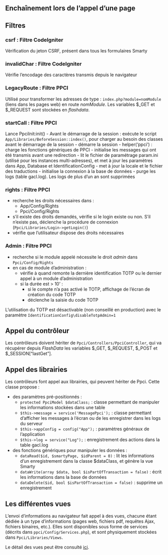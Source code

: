 ::: {.content-visible when-profile="french"}

# Enchaînement lors de l'appel d'une page

## Filtres

### csrf : Filtre CodeIgniter

Vérification du jeton CSRF, présent dans tous les formulaires Smarty

### invalidChar : Filtre CodeIgniter

Vérifie l'encodage des caractères transmis depuis le navigateur

### LegacyRoute : Filtre PPCI

Utilisé pour transformer les adresses de type : `index.php?module=nomModule` (liens dans les pages web) en route _nomModule_. Les variables $_GET et $_REQUEST sont stockées en _flashdata_.

### startCall : Filtre PPCI

Lance PpciInit:init()
- Avant le démarrage de la session : exécute le script  `App/Libraries/BeforeSession::index()`, pour charger au besoin des classes avant le démarrage de la session
- démarre la session
- helper('ppci') : charge les fonctions génériques de PPCI
- initialise les messages qui ont été transmis avant une redirection
- lit le fichier de paramétrage param.ini (utilisé pour les instances multi-adresses), et met à jour les paramètres dans App, Database et IdentificationConfig
- met à jour la locale et le fichier des traductions
- initialise la connexion à la base de données
- purge les logs (table gacl.log). Les logs de plus d'un an sont supprimées

### rights : Filtre PPCI

- recherche les droits nécessaires dans :
  - App/Config/Rights
  - Ppci/Config/Rights
- s'il existe des droits demandés, vérifie si le login existe ou non. S'il n'existe pas, déclenche la procédure de connexion (`Ppci/Libraries/Login->getLogin()`)
- vérifie que l'utilisateur dispose des droits nécessaires

### Admin : Filtre PPCI

- recherche si le module appelé nécessite le droit _admin_ dans `Ppci/Config/Rights`
- en cas de module d'administration :
  - vérifie à quand remonte la dernière identification TOTP ou le dernier appel à un module d'administration
  - si la durée est > 10' :
    - si le compte n'a pas activé le TOTP, affichage de l'écran de création du code TOTP
    - déclenche la saisie du code TOTP

L'utilisation du TOTP est désactivable (non conseillé en production) avec le paramètre `IdentificationConfig\disableTotpAdmin=1`

## Appel du contrôleur

Les contrôleurs doivent hériter de `Ppci/Controllers/PpciController`, qui va récupérer depuis _FlashData_ les variables $_GET, $_REQUEST, $_POST et $_SESSION["lastGet"].

## Appel des librairies

Les contrôleurs font appel aux librairies, qui peuvent hériter de Ppci\Libraries\PpciLibrary. Cette classe propose :

- des paramètres pré-positionnés :
  - `protected PpciModel $dataClass;` : classe permettant de manipuler les informations stockées dans une table
  - `$this->message = service('MessagePpci');` : classe permettant d'afficher les messages à l'écran ou de les enregistrer dans les logs du serveur
  - `$this->appConfig = config("App");` : paramètres généraux de l'application
  - `$this->log = service("Log");` : enregistrement des actions dans la table gacl.log
- des fonctions génériques pour manipuler les données :
  - `dataRead($id, $smartyPage, $idParent = 0)` : lit les informations d'un enregistrement dans la classe $dataClass, et génère la vue Smarty
  - `dataWrite(array $data, bool $isPartOfTransaction = false)` : écrit les informations dans la base de données
  - `dataDelete($id, bool $isPartOfTransaction = false)` : supprime un enregistrement

## Les différentes vues

L'envoi d'informations au navigateur fait appel à des vues, chacune étant dédiée à un type d'informations (pages web, fichiers pdf, requêtes Ajax, fichiers binaires, etc.). Elles sont disponibles sous forme de services (décrits dans `ppci/Config/Services.php`), et sont physiquement stockées dans `Ppci/Libraries/Views`.

Le détail des vues peut être consulté [ici](views.qmd).


:::
